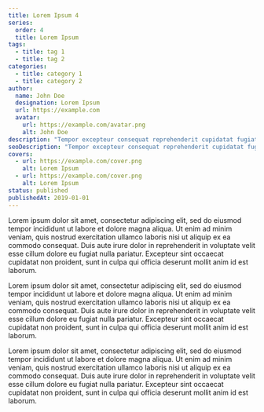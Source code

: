 ```yaml
---
title: Lorem Ipsum 4
series:
  order: 4
  title: Lorem Ipsum
tags:
  - title: tag 1
  - title: tag 2
categories:
  - title: category 1
  - title: category 2
author:
  name: John Doe
  designation: Lorem Ipsum
  url: https://example.com
  avatar:
    url: https://example.com/avatar.png
    alt: John Doe
description: "Tempor excepteur consequat reprehenderit cupidatat fugiat."
seoDescription: "Tempor excepteur consequat reprehenderit cupidatat fugiat."
covers:
  - url: https://example.com/cover.png
    alt: Lorem Ipsum
  - url: https://example.com/cover.png
    alt: Lorem Ipsum
status: published
publishedAt: 2019-01-01
---
```


Lorem ipsum dolor sit amet, consectetur adipiscing elit, sed do eiusmod tempor incididunt ut labore et dolore magna aliqua. Ut enim ad minim veniam, quis nostrud exercitation ullamco laboris nisi ut aliquip ex ea commodo consequat. Duis aute irure dolor in reprehenderit in voluptate velit esse cillum dolore eu fugiat nulla pariatur. Excepteur sint occaecat cupidatat non proident, sunt in culpa qui officia deserunt mollit anim id est laborum.

Lorem ipsum dolor sit amet, consectetur adipiscing elit, sed do eiusmod tempor incididunt ut labore et dolore magna aliqua. Ut enim ad minim veniam, quis nostrud exercitation ullamco laboris nisi ut aliquip ex ea commodo consequat. Duis aute irure dolor in reprehenderit in voluptate velit esse cillum dolore eu fugiat nulla pariatur. Excepteur sint occaecat cupidatat non proident, sunt in culpa qui officia deserunt mollit anim id est laborum.

Lorem ipsum dolor sit amet, consectetur adipiscing elit, sed do eiusmod tempor incididunt ut labore et dolore magna aliqua. Ut enim ad minim veniam, quis nostrud exercitation ullamco laboris nisi ut aliquip ex ea commodo consequat. Duis aute irure dolor in reprehenderit in voluptate velit esse cillum dolore eu fugiat nulla pariatur. Excepteur sint occaecat cupidatat non proident, sunt in culpa qui officia deserunt mollit anim id est laborum.

